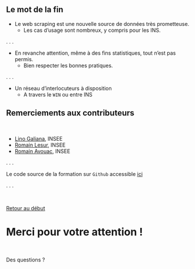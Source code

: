 ## Le mot de la fin

- Le web scraping est une nouvelle source de données très prometteuse.
    - Les cas d'usage sont nombreux, y compris pour les INS.

. . .

- En revanche attention, même à des fins statistiques, tout n'est pas permis.
    - Bien respecter les bonnes pratiques.

. . .

- Un réseau d'interlocuteurs à disposition
    - A travers le `WIN` ou entre INS


## Remerciements aux contributeurs

<br>

- [Lino Galiana](https://github.com/linogaliana/), INSEE
- [Romain Lesur](https://github.com/RLesur/), INSEE
- [Romain Avouac](https://github.com/avouacr/), INSEE

. . .

Le code source de la formation sur `Github` accessible [ici](https://github.com/antoine-palazz/webscraping_formation)

. . .

<br>

[Retour au début](#index)


# Merci pour votre attention !

<br>

Des questions ?